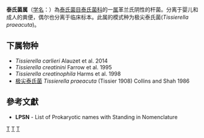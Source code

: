 {{Automatic taxobox
| taxon = Tissierella
| authority = Collins and Shah, 1986
| type species = 极尖泰氏菌<br>''Tissierella praeacuta''
| type species authority = (Tissier, 1908) Collins and Shah, 1986
}}
'''泰氏菌属'''（[[学名|学名]]：{{lang|la|''Tissierella''}}）為[[泰氏菌目|泰氏菌目]][[泰氏菌科|泰氏菌科]]的一[[属|属]]革兰氏阴性的杆菌。分离于婴儿和成人的粪便，偶尔也分离于临床标本。此属的模式种为极尖泰氏菌(''Tissierella praeacuta'')。

==下属物种==
* ''Tissierella carlieri'' Alauzet et al. 2014
* ''Tissierella creatinini'' Farrow et al. 1995
* ''Tissierella creatinophila'' Harms et al. 1998
* [[极尖泰氏菌|极尖泰氏菌]] ''Tissierella praeacuta'' (Tissier 1908) Collins and Shah 1986

==參考文獻==
{{reflist}}
* '''LPSN''' - List of Prokaryotic names with Standing in Nomenclature

{{taxonbar}}

[[Category:革兰氏阴性菌|T]]
[[Category:_泰氏菌科|T]]
[[Category:1986年描述的分类群|T]]